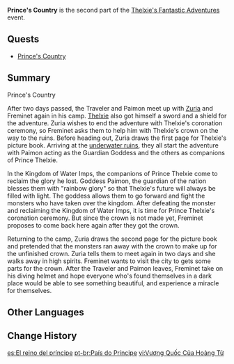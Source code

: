 {{Act Infobox
|image          = Thelxie's Fantastic Adventures Chapter.png
|type           = Story
|chapter        = Thelxie's Fantastic Adventures
|actNum         = II
|actType        = Part
|prev           = Water Imp's Conjecture
|next           = Miraculous Crown
|event_name     = Thelxie's Fantastic Adventures
}}
'''Prince's Country''' is the second part of the [[Thelxie's Fantastic Adventures]] event.

==Quests==
* [[Prince's Country (Quest)|Prince's Country]]

==Summary==
;Prince's Country
After two days passed, the Traveler and Paimon meet up with [[Zuria Destree|Zuria]] and Freminet again in his camp. [[Thelxie]] also got himself a sword and a shield for the adventure. Zuria wishes to end the adventure with Thelxie's coronation ceremony, so Freminet asks them to help him with Thelxie's crown on the way to the ruins. Before heading out, Zuria draws the first page for Thelxie's picture book. Arriving at the [[Salacia Plain|underwater ruins]], they all start the adventure with Paimon acting as the Guardian Goddess and the others as companions of Prince Thelxie.

In the Kingdom of Water Imps, the companions of Prince Thelxie come to reclaim the glory he lost. Goddess Paimon, the guardian of the nation blesses them with "rainbow glory" so that Thelxie's future will always be filled with light. The goddess allows them to go forward and fight the monsters who have taken over the kingdom. After defeating the monster and reclaiming the Kingdom of Water Imps, it is time for Prince Thelxie's coronation ceremony. But since the crown is not made yet, Freminet proposes to come back here again after they got the crown.

Returning to the camp, Zuria draws the second page for the picture book and pretended that the monsters ran away with the crown to make up for the unfinished crown. Zuria tells them to meet again in two days and she walks away in high spirits. Freminet wants to visit the city to gets some parts for the crown. After the Traveler and Paimon leaves, Freminet take on his diving helmet and hope everyone who's found themselves in a dark place would be able to see something beautiful, and experience a miracle for themselves.

==Other Languages==
{{Other Languages
|en      = Prince's Country
|zhs     = 王子的国度
|zhs_rm  = 
|zht     = 王子的國度
|zht_rm  = 
|zh_tl   = 
|ja      = 王子の国
|ja_rm   = Ouji no Kuni
|ja_tl   = Prince's Country
|ko      = 왕자의 나라
|ko_rm   = 
|ko_tl   = 
|es      = El reino del príncipe
|es_tl   = The Prince's Kingdom
|fr      = Le royaume du prince
|fr_tl   = The Prince's Kingdom
|ru      = Королевство принца
|ru_tl   = Prince's Kingdom
|th      = อาณาจักรขององค์ชาย
|th_rm   = 
|th_tl   = 
|vi      = Vương Quốc Của Hoàng Tử
|vi_tl   = Prince's Kingdom
|de      = Das Reich des Prinzen
|de_tl   = The Prince's Kingdom
|id      = Negeri Pangeran
|id_tl   = Prince's Nation
|pt      = País do Príncipe
|pt_tl   = 
|tr      = Prensin Ülkesi
|tr_tl   = 
|it      = Il Paese del principe
|it_tl   = Prince's Country
}}

==Change History==
{{Change History|4.2}}

[[es:El reino del príncipe]]
[[pt-br:País do Príncipe]]
[[vi:Vương Quốc Của Hoàng Tử]]